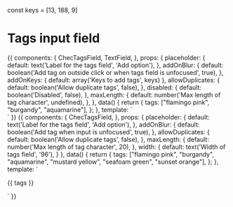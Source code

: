 const keys = [13, 188, 9]

<Meta title="Form fields/Tags field" component={ChecTagsField} />

# Tags input field

<Props of={ChecTagsField} />

<Preview>
  <Story name="Default">
    {{
      components: {
        ChecTagsField,
        TextField,
      },
      props: {
        placeholder: {
          default: text('Label for the tags field', 'Add option'),
        },
        addOnBlur: {
          default: boolean('Add tag on outside click or when tags field is unfocused', true),
        },
        addOnKeys: {
          default: array('Keys to add tags', keys)
        },
        allowDuplicates: {
          default: boolean('Allow duplicate tags', false),
        },
        disabled: {
          default: boolean('Disabled', false),
        },
        maxLength: {
          default: number('Max length of tag character', undefined),
        },
      },
      data() {
        return {
           tags: ["flamingo pink", "burgandy", "aquamarine"],
        };
      },
      template: `
        <div class="py-16 flex justify-center bg-gray-200">
          <ChecTagsField
            v-model="tags"
            class="max-w-xl"
            :placeholder="placeholder"
            :disabled="disabled"
            :addOnBlur="addOnBlur"
            :addOnKeys="addOnKeys"
            :allowDuplicates="allowDuplicates"
            :maxLength="maxLength"
          />
          <TextField
            placeholder="This is here for comparison"
            :variant="disabled ? 'disabled' : ''"
            class="ml-6"
          />
        </div>`
    }}
  </Story>
</Preview>

<Preview>
  <Story name="With added options">
    {{
      components: {
        ChecTagsField,
      },
      props: {
        placeholder: {
          default: text('Label for the tags field', 'Add option'),
        },
        addOnBlur: {
          default: boolean('Add tag when input is unfocused', true),
        },
        allowDuplicates: {
          default: boolean('Allow duplicate tags', false),
        },
        maxLength: {
          default: number('Max length of tag character', 20),
        },
        width: {
          default: text('Width of tags field', '96'),
        }
      },
      data() {
        return {
          tags: ["flamingo pink", "burgandy", "aquamarine", "mustard yellow", "seafoam green", "sunset orange"],
        };
      },
      template: `
        <div class="py-16 justify-center bg-gray-200">
          <ChecTagsField
            v-model="tags"
            :placeholder="placeholder"
            :addOnBlur="addOnBlur"
            :allowDuplicates="allowDuplicates"
            :maxLength="maxLength"
            :width="width"
          />
          <p class="pt-8">{{ tags }}</p>
        </div>`
    }}
  </Story>
</Preview>
